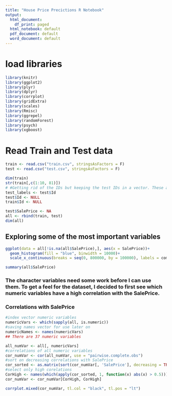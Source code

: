 ```yaml
---
title: "House Price Precictions R Notebook"
output:
  html_document:
    df_print: paged
  html_notebook: default
  pdf_document: default
  word_document: default
---
```


# load libraries
```r
library(knitr)
library(ggplot2)
library(plyr)
library(dplyr)
library(corrplot)
library(gridExtra)
library(scales)
library(Rmisc)
library(ggrepel)
library(randomForest)
library(psych)
library(xgboost)
```

# Read Train and Test data

```r
train <- read.csv("train.csv", stringsAsFactors = F)
test <- read.csv("test.csv", stringsAsFactors = F)
```

```r
dim(train)
str(train[,c(1:10, 81)])
# #Getting rid of the IDs but keeping the test IDs in a vector. These are needed to compose the submission file
test_labels <- test$Id
test$Id <- NULL
train$Id <- NULL
```
```r
test$SalePrice <- NA
all <- rbind(train, test)
dim(all)
```
## Exploring some of the most important variables
```r
ggplot(data = all[!is.na(all$SalePrice),], aes(x = SalePrice))+
  geom_histogram(fill = "blue", binwidth = 10000)+
  scale_x_continuous(breaks = seq(0, 800000, by = 100000), labels = comma)
```
```r
summary(all$SalePrice)
```

### The character variables need some work before I can use them. To get a feel for the dataset, I decided to first see which numeric variables have a high correlation with the SalePrice.
### Correlations with SalePrice

```r
#index vector numeric variables
numericVars <- which(sapply(all, is.numeric))
#saving names vector for use later on
numericNames <- names(numericVars)
## There are 37 numeric variables
```
```r
all_numVar <- all[, numericVars]
#correlations of all numeric variables
cor_numVar <- cor(all_numVar, use = "pairwise.complete.obs")
#sort on decreasing correlations with SalePrice
cor_sorted <- as.matrix(sort(cor_numVar[, 'SalePrice'], decreasing = TRUE))
#select only high corelations
CorHigh <- names(which(apply(cor_sorted, 1, function(x) abs(x) > 0.5)))
cor_numVar <- cor_numVar[CorHigh, CorHigh]

corrplot.mixed(cor_numVar, tl.col = "black", tl.pos = "lt")

```

